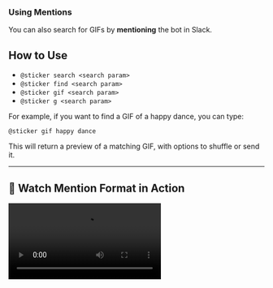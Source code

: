 ### Using Mentions

You can also search for GIFs by **mentioning** the bot in Slack.

## How to Use

- `@sticker search <search param>`
- `@sticker find <search param>`
- `@sticker gif <search param>`
- `@sticker g <search param>`


For example, if you want to find a GIF of a happy dance, you can type:
```
@sticker gif happy dance
```
This will return a preview of a matching GIF, with options to shuffle or send it.

---

## 🎥 **Watch Mention Format in Action**
<video src="/videos/mention.webm" controls></video>
